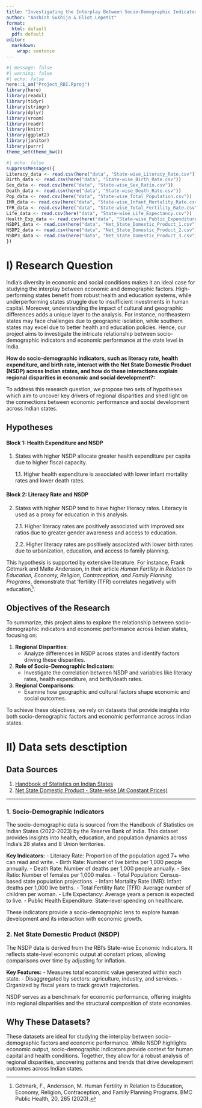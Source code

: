 ```yaml
---
title: "Investigating the Interplay Between Socio-Demographic Indicators and Net State Domestic Product (NSDP) Across Indian States"
author: "Aashish Sukhija & Eliot Lepetit"
format: 
  html: default
  pdf: default
editor: 
  markdown: 
    wrap: sentence
---
```



```r
#| message: false
#| warning: false
#| echo: false
here::i_am("Project_RBI.Rproj")
library(here)       
library(readxl)     
library(tidyr)  
library(stringr)
library(dplyr)
library(vroom)
library(readr)
library(knitr)
library(ggplot2)
library(janitor)
library(purrr)
theme_set(theme_bw())
```

```r
#| echo: false
suppressMessages({
Literacy_data <- read.csv(here("data", "State-wise_Literacy_Rate.csv"))
Birth_data <- read.csv(here("data", "State-wise_Birth_Rate.csv"))
Sex_data <- read.csv(here("data", "State-wise_Sex_Ratio.csv"))
Death_data <- read.csv(here("data", "State-wise_Death_Rate.csv"))
Pop_data <- read.csv(here("data", "State-wise_Total_Population.csv"))
IMR_data <- read.csv(here("data", "State-wise_Infant_Mortality_Rate.csv"))
TFR_data <- read.csv(here("data", "State-wise_Total_Fertility_Rate.csv"))
Life_data <- read.csv(here("data", "State-wise_Life_Expectancy.csv"))
Health_Exp_data <- read.csv(here("data", "State-wise_Public_Expenditure_on_Health.csv"))
NSDP1_data <- read.csv(here("data", "Net_State_Domestic_Product_1.csv"))
NSDP2_data <- read.csv(here("data", "Net_State_Domestic_Product_2.csv"))
NSDP3_data <- read.csv(here("data", "Net_State_Domestic_Product_3.csv"))
}) 
```


# I) Research Question
India’s diversity in economic and social conditions makes it an ideal case for studying the interplay between economic and demographic factors. High-performing states benefit from robust health and education systems, while underperforming states struggle due to insufficient investments in human capital. Moreover, understanding the impact of cultural and geographic differences adds a unique layer to the analysis. For instance, northeastern states may face challenges due to geographic isolation, while southern states may excel due to better health and education policies. Hence, our project aims to investigate the intricate relationship between socio-demographic indicators and economic performance at the state level in India.

**How do socio-demographic indicators, such as literacy rate, health expenditure, and birth rate, interact with the Net State Domestic Product (NSDP) across Indian states, and how do these interactions explain regional disparities in economic and social development?:**

To address this research question, we propose two sets of hypotheses which aim to uncover key drivers of regional disparities and shed light on the connections between economic performance and social development across Indian states.


## Hypotheses

#### Block 1: Health Expenditure and NSDP
1. States with higher NSDP allocate greater health expenditure per capita due to higher fiscal capacity.
   
   1.1. Higher health expenditure is associated with lower infant mortality rates and lower death rates.

#### Block 2: Literacy Rate and NSDP
2. States with higher NSDP tend to have higher literacy rates. Literacy is used as a proxy for education in this analysis.
  
   2.1. Higher literacy rates are positively associated with improved sex ratios due to greater gender awareness and access to education.
  
   2.2. Higher literacy rates are positively associated with lower birth rates due to urbanization, education, and access to family planning.
   
This hypothesis is supported by extensive literature. For instance, Frank Götmark and Malte Andersson, in their article _Human Fertility in Relation to Education, Economy, Religion, Contraception, and Family Planning Programs_, demonstrate that 'fertility (TFR) correlates negatively with education^[Götmark, F., Andersson, M. Human Fertility in Relation to Education, Economy, Religion, Contraception, and Family Planning Programs. BMC Public Health, 20, 265 (2020).]'. 


## Objectives of the Research

To summarize, this project aims to explore the relationship between socio-demographic indicators and economic performance across Indian states, focusing on:

1. **Regional Disparities**:
   - Analyze differences in NSDP across states and identify factors driving these disparities.

2. **Role of Socio-Demographic Indicators**:
   - Investigate the correlation between NSDP and variables like literacy rates, health expenditure, and birth/death rates.

3. **Regional Comparisons**:
   - Examine how geographic and cultural factors shape economic and social outcomes.

To achieve these objectives, we rely on datasets that provide insights into both socio-demographic factors and economic performance across Indian states.


# II) Data sets desctiption

## Data Sources
1. [Handbook of Statistics on Indian States](https://www.rbi.org.in/Scripts/AnnualPublications.aspx?head=Handbook+of+Statistics+on+Indian+States)
2. [Net State Domestic Product - State-wise (At Constant Prices)](https://www.rbi.org.in/Scripts/PublicationsView.aspx?id=22480)
 
---

### 1. Socio-Demographic Indicators
The socio-demographic data is sourced from the Handbook of Statistics on Indian States (2022-2023) by the Reserve Bank of India. This dataset provides insights into health, education, and population dynamics across India’s 28 states and 8 Union territories.

**Key Indicators:**
- Literacy Rate: Proportion of the population aged 7+ who can read and write.
- Birth Rate: Number of live births per 1,000 people annually.
- Death Rate: Number of deaths per 1,000 people annually.
- Sex Ratio: Number of females per 1,000 males.
- Total Population: Census-based state population projections.
- Infant Mortality Rate (IMR): Infant deaths per 1,000 live births.
- Total Fertility Rate (TFR): Average number of children per woman.
- Life Expectancy: Average years a person is expected to live.
- Public Health Expenditure: State-level spending on healthcare.

These indicators provide a socio-demographic lens to explore human development and its interaction with economic growth.


### 2. Net State Domestic Product (NSDP)
The NSDP data is derived from the RBI’s State-wise Economic Indicators. It reflects state-level economic output at constant prices, allowing comparisons over time by adjusting for inflation.

**Key Features:**
- Measures total economic value generated within each state.
- Disaggregated by sectors: agriculture, industry, and services.
- Organized by fiscal years to track growth trajectories.

NSDP serves as a benchmark for economic performance, offering insights into regional disparities and the structural composition of state economies.


## Why These Datasets?
These datasets are ideal for studying the interplay between socio-demographic factors and economic performance. While NSDP highlights economic output, socio-demographic indicators provide context for human capital and health conditions. Together, they allow for a robust analysis of regional disparities, uncovering patterns and trends that drive development outcomes across Indian states.
